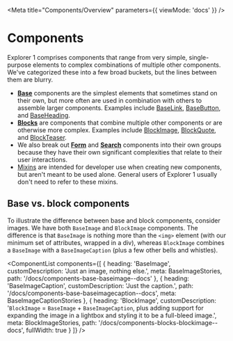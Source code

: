 
<Meta
  title="Components/Overview"
  parameters={{ viewMode: 'docs' }}
/>

# Components

Explorer 1 comprises components that range from very simple, single-purpose elements to complex combinations of multiple other components. We've categorized these into a few broad buckets, but the lines between them are blurry.

- **[Base](?path=/docs/v2-docs_components-base-overview--docs)** components are the simplest elements that sometimes stand on their own, but more often are used in combination with others to assemble larger components. Examples include [BaseLink](?path=/docs/v2-docs_components-base-baselink--docs), [BaseButton](?path=/docs/v2-docs_components-base-basebutton--docs), and [BaseHeading](?path=/docs/v2-docs_components-base-baseheading--docs).
- **[Blocks](?path=/docs/v2-docs_components-blocks-overview--docs)** are components that combine multiple other components or are otherwise more complex. Examples include [BlockImage](?path=/docs/v2-docs_components-blocks-blockimage--docs), [BlockQuote](?path=/docs/v2-docs_components-blocks-blockquote--docs), and [BlockTeaser](?path=/docs/v2-docs_components-blocks-blockteaser--docs).
- We also break out **[Form](?path=/docs/v2-docs_components-forms-overview--docs)** and **[Search](?path=/docs/v2-docs_components-search-overview--docs)** components into their own groups because they have their own significant complexities that relate to their user interactions.
- [Mixins](?path=/docs/v2-docs_components-mixins-overview--docs) are intended for developer use when creating new components, but aren't meant to be used alone. General users of Explorer 1 usually don't need to refer to these mixins.

## Base vs. block components

To illustrate the difference between base and block components, consider images. We have both `BaseImage` and `BlockImage` components. The difference is that `BaseImage` is nothing more than the `<img>` element (with our minimum set of attributes, wrapped in a div), whereas `BlockImage` combines a `BaseImage` with a `BaseImageCaption` (plus a few other bells and whistles).

<ComponentList
  components={[
    {
      heading: 'BaseImage',
      customDescription: 'Just an image, nothing else.',
      meta: BaseImageStories,
      path: '/docs/components-base-baseimage--docs'
    },
    {
      heading: 'BaseImageCaption',
      customDescription: 'Just the caption.',
      path: '/docs/components-base-baseimagecaption--docs',
      meta: BaseImageCaptionStories
    },
    {
      heading: 'BlockImage',
      customDescription:
        '`BlockImage` = `BaseImage` + `BaseImageCaption`, plus adding support for expanding the image in a lightbox and styling it to be a full-bleed image.',
      meta: BlockImageStories,
      path: '/docs/components-blocks-blockimage--docs',
      fullWidth: true
    }
  ]}
/>
